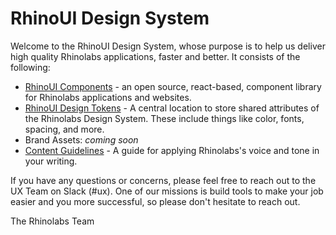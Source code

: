 
<Meta title="About/Introduction" />

# RhinoUI Design System

Welcome to the RhinoUI Design System, whose purpose is to help us deliver high quality Rhinolabs applications, faster and better. It consists of the following:

- [RhinoUI Components](https://github.com/rhinolabs/rhino-ui) - an open source, react-based, component library for Rhinolabs applications and websites.
- [RhinoUI Design Tokens](https://github.com/rhinolabs/rhino-ui/tree/main/packages/design-tokens) - A central location to store shared attributes of the Rhinolabs Design System. These include things like color, fonts, spacing, and more.
- Brand Assets: _coming soon_
- [Content Guidelines](?path=/story/content-goals-and-principles--page) - A guide for applying Rhinolabs's voice and tone in your writing.

If you have any questions or concerns, please feel free to reach out to the UX Team on Slack (#ux). One of our missions is build tools to make your job easier and you more successful, so please don't hesitate to reach out.

The Rhinolabs Team
